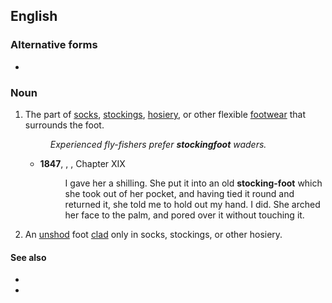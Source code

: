 {{also|stockingfoot}}
==English==

===Alternative forms===
* {{l|en|stockingfoot}}

===Noun===
{{en-noun|head=[[stocking]]-[[foot]]|stocking-feet}}

# The part of [[socks]], [[stockings]], [[hosiery]], or other flexible [[footwear]] that surrounds the foot.
#: ''Experienced fly-fishers prefer '''stockingfoot''' waders.''
#* '''1847''', {{w|Charlotte Brontë}}, {{w|Jane Eyre}}, Chapter XIX
#*: I gave her a shilling. She put it into an old '''stocking-foot''' which she took out of her pocket, and having tied it round and returned it, she told me to hold out my hand. I did. She arched her face to the palm, and pored over it without touching it.
# An [[unshod]] foot [[clad]] only in socks, stockings, or other hosiery.

====See also====
* {{l|en|in one's stockinged feet}}
* {{l|en|stockinged}}